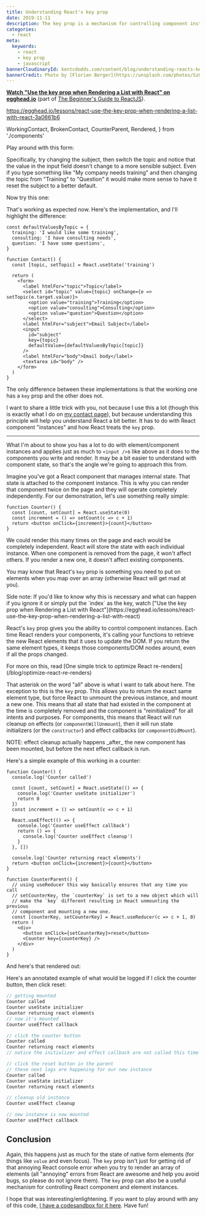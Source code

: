 ```yaml
---
title: Understanding React's key prop
date: 2019-11-11
description: The key prop is a mechanism for controlling component instances.
categories:
  - react
meta:
  keywords:
    - react
    - key prop
    - javascript
bannerCloudinaryId: kentcdodds.com/content/blog/understanding-reacts-key-prop/banner
bannerCredit: Photo by [Florian Berger](https://unsplash.com/photos/SzG0ncGBOeo)
---
```


**[Watch "Use the key prop when Rendering a List with React" on egghead.io](https://egghead.io/lessons/react-use-the-key-prop-when-rendering-a-list-with-react-3a0661b6)**
(part of [The Beginner's Guide to ReactJS](https://kcd.im/beginner-react)).

https://egghead.io/lessons/react-use-the-key-prop-when-rendering-a-list-with-react-3a0661b6

  WorkingContact,
  BrokenContact,
  CounterParent,
  Rendered,
} from './components'

Play around with this form:

<Rendered>
  <BrokenContact />
</Rendered>

Specifically, try changing the subject, then switch the topic and notice that
the value in the input field doesn't change to a more sensible subject. Even if
you type something like "My company needs training" and then changing the topic
from "Training" to "Question" it would make more sense to have it reset the
subject to a better default.

Now try this one:

<Rendered>
  <WorkingContact />
</Rendered>

That's working as expected now. Here's the implementation, and I'll highlight
the difference:

```tsx [21]
const defaultValuesByTopic = {
  training: 'I would like some training',
  consulting: 'I have consulting needs',
  question: 'I have some questions',
}

function Contact() {
  const [topic, setTopic] = React.useState('training')

  return (
    <form>
      <label htmlFor="topic">Topic</label>
      <select id="topic" value={topic} onChange={e => setTopic(e.target.value)}>
        <option value="training">Training</option>
        <option value="consulting">Consulting</option>
        <option value="question">Question</option>
      </select>
      <label htmlFor="subject">Email Subject</label>
      <input
        id="subject"
        key={topic}
        defaultValue={defaultValuesByTopic[topic]}
      />
      <label htmlFor="body">Email body</label>
      <textarea id="body" />
    </form>
  )
}
```

The only difference between these implementations is that the working one has a
`key` prop and the other does not.

I want to share a little trick with you, not because I use this a lot (though
this is exactly what I do on [my contact page](/contact)), but because
understanding this principle will help you understand React a bit better. It has
to do with React component "instances" and how React treats the `key` prop.

---

What I'm about to show you has a lot to do with element/component instances and
applies just as much to `<input />`s like above as it does to the components you
write and render. It may be a bit easier to understand with component state, so
that's the angle we're going to approach this from.

Imagine you've got a React component that manages internal state. That state is
attached to the component instance. This is why you can render that component
twice on the page and they will operate completely independently. For our
demonstration, let's use something really simple:

```tsx
function Counter() {
  const [count, setCount] = React.useState(0)
  const increment = () => setCount(c => c + 1)
  return <button onClick={increment}>{count}</button>
}
```

We could render this many times on the page and each would be completely
independent. React will store the state with each individual instance. When one
component is removed from the page, it won't affect others. If you render a new
one, it doesn't affect existing components.

You may know that React's `key` prop is something you need to put on elements
when you map over an array (otherwise React will get mad at you).

<callout-info class="aside">
  Side note: If you'd like to know why this is necessary and what can happen if
  you ignore it or simply put the `index` as the key, watch ["Use the key prop
  when Rendering a List with
  React"](https://egghead.io/lessons/react-use-the-key-prop-when-rendering-a-list-with-react)
</callout-info>

React's `key` prop gives you the ability to control component instances. Each
time React renders your components, it's calling your functions to retrieve the
new React elements that it uses to update the DOM. If you return the same
element types, it keeps those components/DOM nodes around, even if all the props
changed.

<callout-info class="aside">
  For more on this, read [One simple trick to optimize React
  re-renders](/blog/optimize-react-re-renders)
</callout-info>

That asterisk on the word "all" above is what I want to talk about here. The
exception to this is the `key` prop. This allows you to return the exact same
element type, but force React to unmount the previous instance, and mount a new
one. This means that all state that had existed in the component at the time is
completely removed and the component is "reinitialized" for all intents and
purposes. For components, this means that React will run cleanup on effects (or
`componentWillUnmount`), then it will run state initializers (or the
`constructor`) and effect callbacks (or `componentDidMount`).

<callout-info class="aside">
  NOTE: effect cleanup actually happens _after_ the new component has been
  mounted, but before the next effect callback is run.
</callout-info>

Here's a simple example of this working in a counter:

```tsx
function Counter() {
  console.log('Counter called')

  const [count, setCount] = React.useState(() => {
    console.log('Counter useState initializer')
    return 0
  })
  const increment = () => setCount(c => c + 1)

  React.useEffect(() => {
    console.log('Counter useEffect callback')
    return () => {
      console.log('Counter useEffect cleanup')
    }
  }, [])

  console.log('Counter returning react elements')
  return <button onClick={increment}>{count}</button>
}

function CounterParent() {
  // using useReducer this way basically ensures that any time you call
  // setCounterKey, the `counterKey` is set to a new object which will
  // make the `key` different resulting in React unmounting the previous
  // component and mounting a new one.
  const [counterKey, setCounterKey] = React.useReducer(c => c + 1, 0)
  return (
    <div>
      <button onClick={setCounterKey}>reset</button>
      <Counter key={counterKey} />
    </div>
  )
}
```

And here's that rendered out:

<Rendered>
  <CounterParent />
</Rendered>

Here's an annotated example of what would be logged if I click the counter
button, then click reset:

```js
// getting mounted
Counter called
Counter useState initializer
Counter returning react elements
// now it's mounted
Counter useEffect callback

// click the counter button
Counter called
Counter returning react elements
// notice the initializer and effect callback are not called this time

// click the reset button in the parent
// these next logs are happening for our new instance
Counter called
Counter useState initializer
Counter returning react elements

// cleanup old instance
Counter useEffect cleanup

// new instance is now mounted
Counter useEffect callback
```

## Conclusion

Again, this happens just as much for the state of native form elements (for
things like `value` and even focus). The `key` prop isn't just for getting rid
of that annoying React console error when you try to render an array of elements
(all "annoying" errors from React are awesome and help you avoid bugs, so please
do not ignore them). The `key` prop can also be a useful mechanism for
controlling React component and element instances.

I hope that was interesting/enlightening. If you want to play around with any of
this code,
[I have a codesandbox for it here](https://codesandbox.io/s/concerning-react-keys-onb2g).
Have fun!
